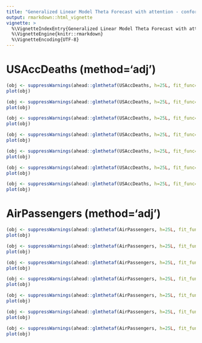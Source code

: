 ```yaml
---
title: "Generalized Linear Model Theta Forecast with attention - conformal uncertainty"
output: rmarkdown::html_vignette
vignette: >
  %\VignetteIndexEntry{Generalized Linear Model Theta Forecast with attention - conformal uncertainty}
  %\VignetteEngine{knitr::rmarkdown}
  %\VignetteEncoding{UTF-8}
---
```


# USAccDeaths (method='adj')


```r
(obj <- suppressWarnings(ahead::glmthetaf(USAccDeaths, h=25L, fit_func=MASS::glm.nb, attention = TRUE, type_pi = "conformal-split", method="adj")))
plot(obj)

(obj <- suppressWarnings(ahead::glmthetaf(USAccDeaths, h=25L, fit_func=stats::glm, attention = TRUE, type_pi = "conformal-split", method="adj")))
plot(obj)

(obj <- suppressWarnings(ahead::glmthetaf(USAccDeaths, h=25L, fit_func=MASS::rlm, attention = TRUE, type_pi = "conformal-split", method="adj")))
plot(obj)

(obj <- suppressWarnings(ahead::glmthetaf(USAccDeaths, h=25L, fit_func=MASS::lqs, attention = TRUE, type_pi = "conformal-split", method="adj")))
plot(obj)
```

```r
(obj <- suppressWarnings(ahead::glmthetaf(USAccDeaths, h=25L, fit_func=stats::lm, attention = TRUE, type_pi = "conformal-split", method="adj")))
plot(obj)
```

```r
(obj <- suppressWarnings(ahead::glmthetaf(USAccDeaths, h=25L, fit_func=gam::gam, attention = TRUE, type_pi = "conformal-split", method="adj")))
plot(obj)
```

```r
(obj <- suppressWarnings(ahead::glmthetaf(USAccDeaths, h=25L, fit_func=quantreg::rq, attention = TRUE, type_pi = "conformal-split", method="adj")))
plot(obj)
```

# AirPassengers (method='adj')

```r
(obj <- suppressWarnings(ahead::glmthetaf(AirPassengers, h=25L, fit_func=MASS::glm.nb, attention = TRUE, type_pi = "conformal-split", method="adj")))
plot(obj)

(obj <- suppressWarnings(ahead::glmthetaf(AirPassengers, h=25L, fit_func=stats::glm, attention = TRUE, type_pi = "conformal-split", method="adj")))
plot(obj)

(obj <- suppressWarnings(ahead::glmthetaf(AirPassengers, h=25L, fit_func=MASS::rlm, attention = TRUE, type_pi = "conformal-split", method="adj")))
plot(obj)
```

```r
(obj <- suppressWarnings(ahead::glmthetaf(AirPassengers, h=25L, fit_func=stats::lm, attention = TRUE, type_pi = "conformal-split", method="adj")))
plot(obj)
```

```r
(obj <- suppressWarnings(ahead::glmthetaf(AirPassengers, h=25L, fit_func=MASS::lqs, attention = TRUE, type_pi = "conformal-split", method="adj")))
plot(obj)
```

```r
(obj <- suppressWarnings(ahead::glmthetaf(AirPassengers, h=25L, fit_func=gam::gam, attention = TRUE, type_pi = "conformal-split", method="adj")))
plot(obj)
```

```r
(obj <- suppressWarnings(ahead::glmthetaf(AirPassengers, h=25L, fit_func=quantreg::rq, attention = TRUE, type_pi = "conformal-split", method="adj")))
plot(obj)
```
